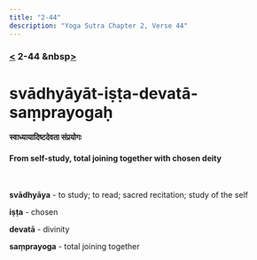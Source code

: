 ```yaml
---
title: "2-44"
description: "Yoga Sutra Chapter 2, Verse 44"
---
```


### [<](/Chapter-2/2-43/) 2-44 &nbsp[>](/Chapter-2/2-45/)

# svādhyāyāt-iṣṭa-devatā-saṃprayogaḥ

#### स्वाध्यायादिष्टदेवता संप्रयोगः

#### From self-study, total joining together with chosen deity

<br />

**svādhyāya** - to study; to read; sacred recitation; study of the self

**iṣṭa** - chosen

**devatā** - divinity

**saṃprayoga** - total joining together

<br />
